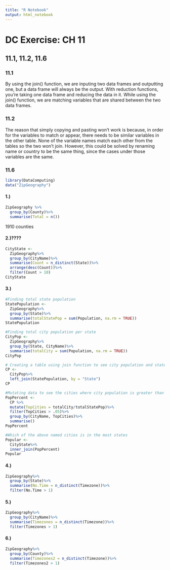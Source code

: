 ---
title: "R Notebook"
output: html_notebook
---

# DC Exercise: CH 11

## 11.1, 11.2, 11.6

### 11.1
By using the join() function, we are inputing two data frames and outputting one, but a data frame will always be the output.  With reduction functions, you're taking one data frame and reducing the data in it.  While using the join() function, we are matching variables that are shared between the two data frames.


### 11.2
The reason that simply copying and pasting won't work is because, in order for the variables to match or appear, there needs to be similar variables in the other table.  None of the variable names match each other from the tables so the two won't join.  However, this could be solved by renaming name or country to be the same thing, since the cases under those variables are the same.

### 11.6
```{r}
library(DataComputing)
data("ZipGeography")
```

#### 1.)
```{r}
ZipGeography %>%
  group_by(County)%>%
  summarise(Total = n())
```
1910 counties

#### 2.)????
```{r}
CityState <-
  ZipGeography%>%
  group_by(CityName)%>%
  summarise(Count = n_distinct(State))%>%
  arrange(desc(Count))%>%
  filter(Count > 10)
CityState
```

#### 3.)
```{r}
#Finding total state population
StatePopulation <-
  ZipGeography%>%
  group_by(State)%>%
  summarise(totalStatePop = sum(Population, na.rm = TRUE))
StatePopulation
```
```{r}
#Finding total city population per state
CityPop <-
  ZipGeography%>%
  group_by(State, CityName)%>%
  summarise(totalCity = sum(Population, na.rm = TRUE))
CityPop
```
```{r}
# Creating a table using join function to see city population and state population
CP <-
  CityPop%>%
  left_join(StatePopulation, by = "State")
CP
```
```{r}
#Mutating data to see the cities where city population is greater than 5% of state population
PopPercent <-
  CP %>%
  mutate(TopCities = totalCity/totalStatePop)%>%
  filter(TopCities > .05)%>%
  group_by(CityName, TopCities)%>%
  summarise()
PopPercent
```

```{r}
#Which of the above named cities is in the most states
Popular <-
  CityState%>%
  inner_join(PopPercent)
Popular
```



#### 4.)
```{r}
ZipGeography%>%
  group_by(State)%>%
  summarise(No.Time = n_distinct(Timezone))%>%
  filter(No.Time > 1)
```

#### 5.)
```{r}
ZipGeography%>%
  group_by(CityName)%>%
  summarise(Timezones = n_distinct(Timezone))%>%
  filter(Timezones > 1)
```

#### 6.)
```{r}
ZipGeography%>%
  group_by(County)%>%
  summarise(Timezones2 = n_distinct(Timezone))%>%
  filter(Timezones2 > 1)
```

